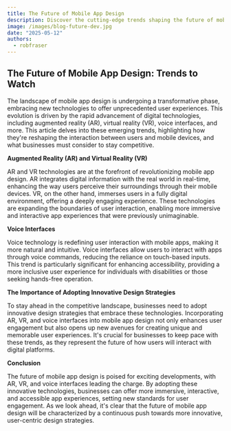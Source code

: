 ```yaml
---
title: The Future of Mobile App Design
description: Discover the cutting-edge trends shaping the future of mobile app design, from augmented reality to voice interfaces, and learn how these innovations are revolutionizing user experiences.
image: /images/blog-future-dev.jpg
date: "2025-05-12"
authors:
  - robfraser
---
```


## The Future of Mobile App Design: Trends to Watch

The landscape of mobile app design is undergoing a transformative phase, embracing new technologies to offer unprecedented user experiences. This evolution is driven by the rapid advancement of digital technologies, including augmented reality (AR), virtual reality (VR), voice interfaces, and more. This article delves into these emerging trends, highlighting how they're reshaping the interaction between users and mobile devices, and what businesses must consider to stay competitive.

**Augmented Reality (AR) and Virtual Reality (VR)**

AR and VR technologies are at the forefront of revolutionizing mobile app design. AR integrates digital information with the real world in real-time, enhancing the way users perceive their surroundings through their mobile devices. VR, on the other hand, immerses users in a fully digital environment, offering a deeply engaging experience. These technologies are expanding the boundaries of user interaction, enabling more immersive and interactive app experiences that were previously unimaginable.

**Voice Interfaces**

Voice technology is redefining user interaction with mobile apps, making it more natural and intuitive. Voice interfaces allow users to interact with apps through voice commands, reducing the reliance on touch-based inputs. This trend is particularly significant for enhancing accessibility, providing a more inclusive user experience for individuals with disabilities or those seeking hands-free operation.

**The Importance of Adopting Innovative Design Strategies**

To stay ahead in the competitive landscape, businesses need to adopt innovative design strategies that embrace these technologies. Incorporating AR, VR, and voice interfaces into mobile app design not only enhances user engagement but also opens up new avenues for creating unique and memorable user experiences. It's crucial for businesses to keep pace with these trends, as they represent the future of how users will interact with digital platforms.

**Conclusion**

The future of mobile app design is poised for exciting developments, with AR, VR, and voice interfaces leading the charge. By adopting these innovative technologies, businesses can offer more immersive, interactive, and accessible app experiences, setting new standards for user engagement. As we look ahead, it's clear that the future of mobile app design will be characterized by a continuous push towards more innovative, user-centric design strategies.
